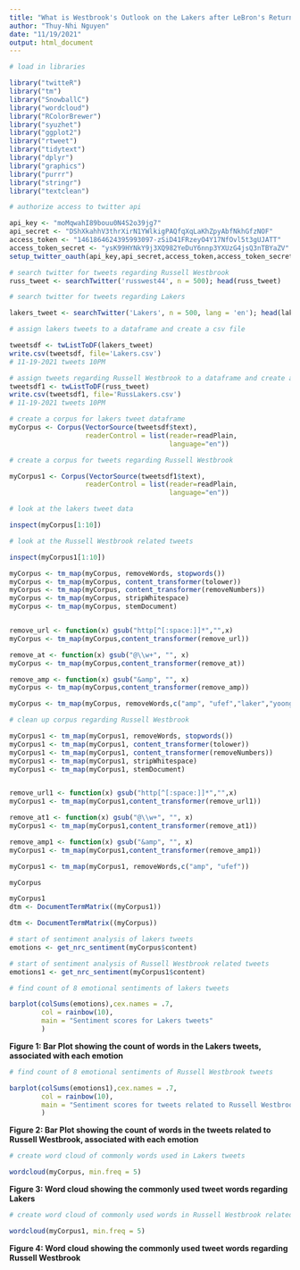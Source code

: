 ```yaml
---
title: "What is Westbrook's Outlook on the Lakers after LeBron's Return? Twitter Sentiment Analysis"
author: "Thuy-Nhi Nguyen"
date: "11/19/2021"
output: html_document
---
```


```r
# load in libraries

library("twitteR")
library("tm")
library("SnowballC")
library("wordcloud")
library("RColorBrewer")
library("syuzhet")
library("ggplot2")
library("rtweet")
library("tidytext")
library("dplyr")
library("graphics")
library("purrr")
library("stringr")
library("textclean")
```


```r
# authorize access to twitter api

api_key <- "moMqwahI89bouu0N4S2o39jg7"
api_secret <- "DShXkahhV3thrXirN1YWlkigPAQfqXqLaKhZpyAbfNkhGfzNOF"
access_token <- "1461864624395993097-zSiD41FRzeyO4Y17NfOvl5t3gUJATT"
access_token_secret <- "ysK99HYNkY9j3XQ982YeDuY6nnp3YXUzG4jsQ3nTBYaZV"
setup_twitter_oauth(api_key,api_secret,access_token,access_token_secret)
```
```r
# search twitter for tweets regarding Russell Westbrook
russ_tweet <- searchTwitter('russwest44', n = 500); head(russ_tweet)
```



```r
# search twitter for tweets regarding Lakers

lakers_tweet <- searchTwitter('Lakers', n = 500, lang = 'en'); head(lakers_tweet)
```


```r
# assign lakers tweets to a dataframe and create a csv file

tweetsdf <- twListToDF(lakers_tweet)
write.csv(tweetsdf, file='Lakers.csv')
# 11-19-2021 tweets 10PM
```

```r
# assign tweets regarding Russell Westbrook to a dataframe and create a csv file
tweetsdf1 <- twListToDF(russ_tweet)
write.csv(tweetsdf1, file='RussLakers.csv')
# 11-19-2021 tweets 10PM
```



```r
# create a corpus for lakers tweet dataframe
myCorpus <- Corpus(VectorSource(tweetsdf$text),
                   readerControl = list(reader=readPlain,
                                        language="en"))
```


```r
# create a corpus for tweets regarding Russell Westbrook

myCorpus1 <- Corpus(VectorSource(tweetsdf1$text),
                   readerControl = list(reader=readPlain,
                                        language="en"))
```

```r
# look at the lakers tweet data

inspect(myCorpus[1:10])
```
```r
# look at the Russell Westbrook related tweets

inspect(myCorpus1[1:10])
```

```r

myCorpus <- tm_map(myCorpus, removeWords, stopwords())
myCorpus <- tm_map(myCorpus, content_transformer(tolower))
myCorpus <- tm_map(myCorpus, content_transformer(removeNumbers))
myCorpus <- tm_map(myCorpus, stripWhitespace)
myCorpus <- tm_map(myCorpus, stemDocument)


remove_url <- function(x) gsub("http[^[:space:]]*","",x)
myCorpus <- tm_map(myCorpus,content_transformer(remove_url))

remove_at <- function(x) gsub("@\\w+", "", x)
myCorpus <- tm_map(myCorpus,content_transformer(remove_at))

remove_amp <- function(x) gsub("&amp", "", x)
myCorpus <- tm_map(myCorpus,content_transformer(remove_amp))

myCorpus <- tm_map(myCorpus, removeWords,c("amp", "ufef","laker","yoongi", "jin","joon", "find"))
```

```r
# clean up corpus regarding Russell Westbrook

myCorpus1 <- tm_map(myCorpus1, removeWords, stopwords())
myCorpus1 <- tm_map(myCorpus1, content_transformer(tolower))
myCorpus1 <- tm_map(myCorpus1, content_transformer(removeNumbers))
myCorpus1 <- tm_map(myCorpus1, stripWhitespace)
myCorpus1 <- tm_map(myCorpus1, stemDocument)


remove_url1 <- function(x) gsub("http[^[:space:]]*","",x)
myCorpus1 <- tm_map(myCorpus1,content_transformer(remove_url1))

remove_at1 <- function(x) gsub("@\\w+", "", x)
myCorpus1 <- tm_map(myCorpus1,content_transformer(remove_at1))

remove_amp1 <- function(x) gsub("&amp", "", x)
myCorpus1 <- tm_map(myCorpus1,content_transformer(remove_amp1))

myCorpus1 <- tm_map(myCorpus1, removeWords,c("amp", "ufef"))
```

```r
myCorpus
```
```r
myCorpus1
dtm <- DocumentTermMatrix((myCorpus1))
```


```r
dtm <- DocumentTermMatrix((myCorpus))
```









```r
# start of sentiment analysis of lakers tweets
emotions <- get_nrc_sentiment(myCorpus$content)
```

```r
# start of sentiment analysis of Russell Westbrook related tweets
emotions1 <- get_nrc_sentiment(myCorpus1$content)
```


```r
# find count of 8 emotional sentiments of lakers tweets

barplot(colSums(emotions),cex.names = .7,
        col = rainbow(10),
        main = "Sentiment scores for Lakers tweets"
        )
```
$\textbf{Figure 1: Bar Plot showing the count of words in the Lakers tweets, associated with each emotion}$


```r
# find count of 8 emotional sentiments of Russell Westbrook tweets

barplot(colSums(emotions1),cex.names = .7,
        col = rainbow(10),
        main = "Sentiment scores for tweets related to Russell Westbrook"
        )
```

$\textbf{Figure 2: Bar Plot showing the count of words in the tweets related to Russell Westbrook, associated with each emotion}$





```r
# create word cloud of commonly words used in Lakers tweets

wordcloud(myCorpus, min.freq = 5)
```
$\textbf{Figure 3: Word cloud showing the commonly used tweet words regarding Lakers}$


```r
# create word cloud of commonly used words in Russell Westbrook related tweets

wordcloud(myCorpus1, min.freq = 5)
```
$\textbf{Figure 4: Word cloud showing the commonly used tweet words regarding Russell Westbrook}$

